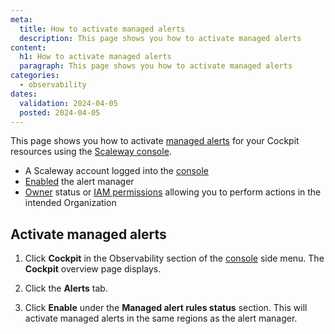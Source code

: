 ```yaml
---
meta:
  title: How to activate managed alerts
  description: This page shows you how to activate managed alerts
content:
  h1: How to activate managed alerts
  paragraph: This page shows you how to activate managed alerts
categories:
  - observability
dates:
  validation: 2024-04-05
  posted: 2024-04-05
---
```


This page shows you how to activate [managed alerts](/observability/cockpit/concepts/#managed-alerts) for your Cockpit resources using the [Scaleway console](https://console.scaleway.com/).

<Macro id="requirements" />

  - A Scaleway account logged into the [console](https://console.scaleway.com)
  - [Enabled](/observability/cockpit/how-to/enable-alert-manager) the alert manager
  - [Owner](/identity-and-access-management/iam/concepts/#owner) status or [IAM permissions](/identity-and-access-management/iam/concepts/#permission) allowing you to perform actions in the intended Organization

## Activate managed alerts

1. Click **Cockpit** in the Observability section of the [console](https://console.scaleway.com/) side menu. The **Cockpit** overview page displays.

2. Click the **Alerts** tab.

3. Click **Enable** under the **Managed alert rules status** section. This will activate managed alerts in the same regions as the alert manager.
